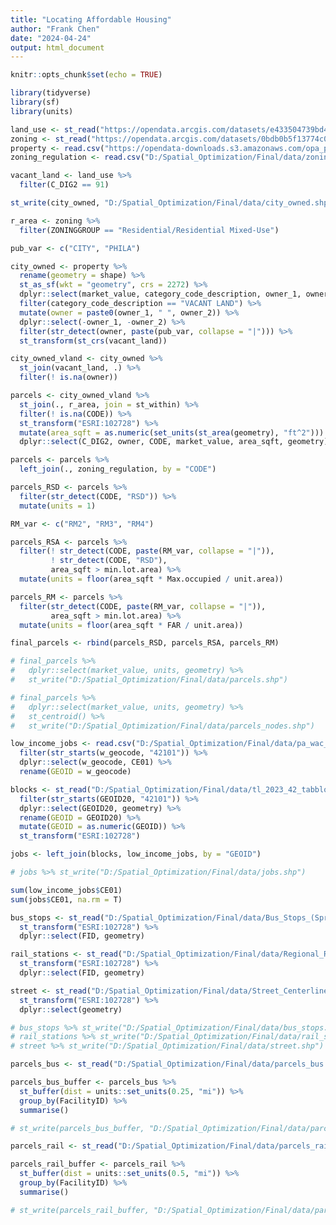 ```yaml
---
title: "Locating Affordable Housing"
author: "Frank Chen"
date: "2024-04-24"
output: html_document
---
```


```r
knitr::opts_chunk$set(echo = TRUE)
```

```r
library(tidyverse)
library(sf)
library(units)
```

```r
land_use <- st_read("https://opendata.arcgis.com/datasets/e433504739bd41049de5d8f4a22d34ba_0.geojson")
zoning <- st_read("https://opendata.arcgis.com/datasets/0bdb0b5f13774c03abf8dc2f1aa01693_0.geojson")
property <- read.csv("https://opendata-downloads.s3.amazonaws.com/opa_properties_public.csv")
zoning_regulation <- read.csv("D:/Spatial_Optimization/Final/data/zoning.csv")
```

```r
vacant_land <- land_use %>% 
  filter(C_DIG2 == 91)

st_write(city_owned, "D:/Spatial_Optimization/Final/data/city_owned.shp")

r_area <- zoning %>% 
  filter(ZONINGGROUP == "Residential/Residential Mixed-Use")

pub_var <- c("CITY", "PHILA")

city_owned <- property %>% 
  rename(geometry = shape) %>% 
  st_as_sf(wkt = "geometry", crs = 2272) %>% 
  dplyr::select(market_value, category_code_description, owner_1, owner_2) %>% 
  filter(category_code_description == "VACANT LAND") %>% 
  mutate(owner = paste0(owner_1, " ", owner_2)) %>% 
  dplyr::select(-owner_1, -owner_2) %>% 
  filter(str_detect(owner, paste(pub_var, collapse = "|"))) %>% 
  st_transform(st_crs(vacant_land))
```

```r
city_owned_vland <- city_owned %>% 
  st_join(vacant_land, .) %>% 
  filter(! is.na(owner))

parcels <- city_owned_vland %>% 
  st_join(., r_area, join = st_within) %>% 
  filter(! is.na(CODE)) %>% 
  st_transform("ESRI:102728") %>% 
  mutate(area_sqft = as.numeric(set_units(st_area(geometry), "ft^2"))) %>% 
  dplyr::select(C_DIG2, owner, CODE, market_value, area_sqft, geometry)

parcels <- parcels %>% 
  left_join(., zoning_regulation, by = "CODE")

parcels_RSD <- parcels %>% 
  filter(str_detect(CODE, "RSD")) %>% 
  mutate(units = 1)

RM_var <- c("RM2", "RM3", "RM4")

parcels_RSA <- parcels %>% 
  filter(! str_detect(CODE, paste(RM_var, collapse = "|")),
         ! str_detect(CODE, "RSD"),
         area_sqft > min.lot.area) %>% 
  mutate(units = floor(area_sqft * Max.occupied / unit.area))

parcels_RM <- parcels %>% 
  filter(str_detect(CODE, paste(RM_var, collapse = "|")),
         area_sqft > min.lot.area) %>% 
  mutate(units = floor(area_sqft * FAR / unit.area))

final_parcels <- rbind(parcels_RSD, parcels_RSA, parcels_RM)

# final_parcels %>% 
#   dplyr::select(market_value, units, geometry) %>% 
#   st_write("D:/Spatial_Optimization/Final/data/parcels.shp")

# final_parcels %>% 
#   dplyr::select(market_value, units, geometry) %>% 
#   st_centroid() %>% 
#   st_write("D:/Spatial_Optimization/Final/data/parcels_nodes.shp")
```

```r
low_income_jobs <- read.csv("D:/Spatial_Optimization/Final/data/pa_wac_SE01_JT03_2021.csv") %>% 
  filter(str_starts(w_geocode, "42101")) %>% 
  dplyr::select(w_geocode, CE01) %>% 
  rename(GEOID = w_geocode)

blocks <- st_read("D:/Spatial_Optimization/Final/data/tl_2023_42_tabblock20.shp") %>% 
  filter(str_starts(GEOID20, "42101")) %>% 
  dplyr::select(GEOID20, geometry) %>% 
  rename(GEOID = GEOID20) %>% 
  mutate(GEOID = as.numeric(GEOID)) %>% 
  st_transform("ESRI:102728")

jobs <- left_join(blocks, low_income_jobs, by = "GEOID")

# jobs %>% st_write("D:/Spatial_Optimization/Final/data/jobs.shp")

sum(low_income_jobs$CE01)
sum(jobs$CE01, na.rm = T)
```

```r
bus_stops <- st_read("D:/Spatial_Optimization/Final/data/Bus_Stops_(Spring_2024).geojson") %>% 
  st_transform("ESRI:102728") %>% 
  dplyr::select(FID, geometry)

rail_stations <- st_read("D:/Spatial_Optimization/Final/data/Regional_Rail_Stations.geojson") %>% 
  st_transform("ESRI:102728") %>% 
  dplyr::select(FID, geometry)

street <- st_read("D:/Spatial_Optimization/Final/data/Street_Centerline.geojson") %>% 
  st_transform("ESRI:102728") %>% 
  dplyr::select(geometry)

# bus_stops %>% st_write("D:/Spatial_Optimization/Final/data/bus_stops.shp")
# rail_stations %>% st_write("D:/Spatial_Optimization/Final/data/rail_stations.shp")
# street %>% st_write("D:/Spatial_Optimization/Final/data/street.shp")
```

```r
parcels_bus <- st_read("D:/Spatial_Optimization/Final/data/parcels_bus.shp")

parcels_bus_buffer <- parcels_bus %>%
  st_buffer(dist = units::set_units(0.25, "mi")) %>% 
  group_by(FacilityID) %>% 
  summarise()

# st_write(parcels_bus_buffer, "D:/Spatial_Optimization/Final/data/parcels_bus_buffer.shp")

parcels_rail <- st_read("D:/Spatial_Optimization/Final/data/parcels_rail.shp")

parcels_rail_buffer <- parcels_rail %>%
  st_buffer(dist = units::set_units(0.5, "mi")) %>% 
  group_by(FacilityID) %>% 
  summarise()

# st_write(parcels_rail_buffer, "D:/Spatial_Optimization/Final/data/parcels_rail_buffer.shp")
```

